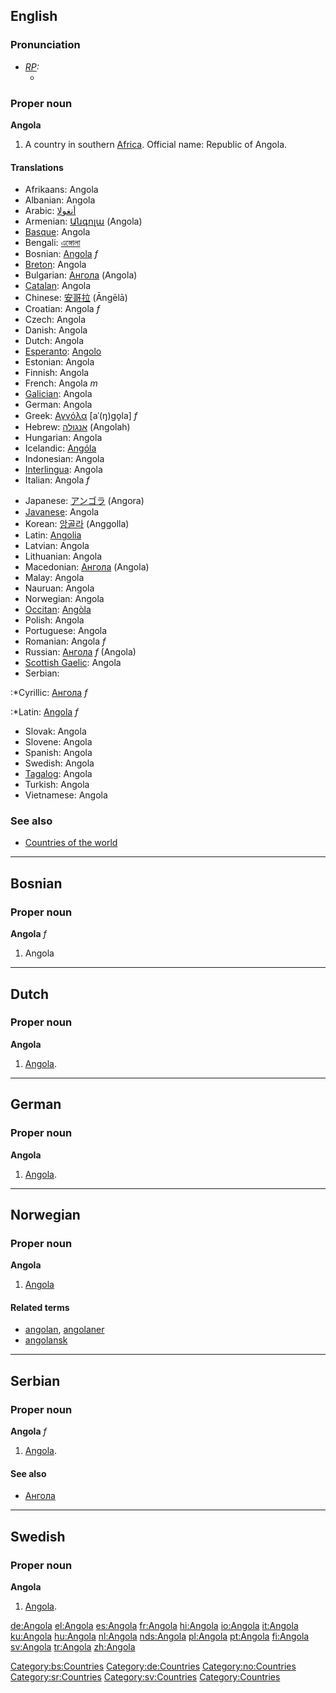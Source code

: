 ==English==

===Pronunciation===
* ''[[RP]]:''
** {{IPA|/æŋˈgəʊlə/}}

===Proper noun===
{{wikipedia}}
'''Angola'''
# A country in southern [[Africa]]. Official name: Republic of Angola.

====Translations====
{{top}}
*Afrikaans: Angola
*Albanian: Angola
*Arabic: [[أنغولا]]
*Armenian: [[Անգոլա]] (Angola)
*[[Basque]]: Angola
*Bengali: [[এঙ্গোলা]]
*Bosnian: [[Angola#Bosnian|Angola]] ''f''
*[[Breton]]: Angola
*Bulgarian: [[Ангола]] (Angola)
*[[Catalan]]: Angola
*Chinese: [[安哥拉]] (Āngēlā)
*Croatian: Angola ''f''
*Czech: Angola
*Danish: Angola
*Dutch: Angola
*[[Esperanto]]: [[Angolo]]
*Estonian: Angola
*Finnish: Angola
*French: Angola ''m''
*[[Galician]]: Angola
*German: Angola
*Greek: [[Αγγόλα]] [aˈ(ŋ)ɡo̞la] ''f''
*Hebrew: [[אנגולה]] (Angolah)
*Hungarian: Angola
*Icelandic: [[Angóla]]
*Indonesian: Angola
*[[Interlingua]]: Angola
*Italian: Angola ''f''
{{mid}}
*Japanese: [[アンゴラ]] (Angora)
*[[Javanese]]: Angola
*Korean: [[앙골라]] (Anggolla)
*Latin: [[Angolia]]
*Latvian: Angola
*Lithuanian: Angola
*Macedonian: [[Ангола]] (Angola)
*Malay: Angola
*Nauruan: Angola
*Norwegian: Angola
*[[Occitan]]: [[Angòla]]
*Polish: Angola
*Portuguese: Angola
*Romanian: Angola ''f''
*Russian: [[Ангола]] ''f'' (Angola)
*[[Scottish Gaelic]]: Angola
*Serbian:
:*Cyrillic: [[Ангола#Serbian|Ангола]] ''f''
:*Latin: [[Angola#Serbian|Angola]] ''f''
*Slovak: Angola
*Slovene: Angola
*Spanish: Angola
*Swedish: Angola
*[[Tagalog]]: Angola
*Turkish: Angola
*Vietnamese: Angola
{{bottom}}

===See also===
*[[Countries of the world]]

----
==Bosnian==
===Proper noun===
'''Angola''' ''f''
#Angola
[[Category:bs:Countries]]

----
==Dutch==
===Proper noun===
'''Angola'''
# [[#English|Angola]].

----
==German==
===Proper noun===
'''Angola'''
# [[#English|Angola]].

[[Category:de:Countries]]

----
==Norwegian==
===Proper noun===
[[Category:no:Countries]]
'''Angola'''
#[[#English|Angola]]

====Related terms====
*[[angolan]], [[angolaner]]
*[[angolansk]]

----
==Serbian==
===Proper noun===
'''Angola''' ''f''
# [[#English|Angola]].

====See also====
*[[Ангола]]

[[Category:sr:Countries]]

----
==Swedish==
===Proper noun===
'''Angola'''
# [[#English|Angola]].

[[Category:sv:Countries]]


[[Category:Countries]]

[[de:Angola]]
[[el:Angola]]
[[es:Angola]]
[[fr:Angola]]
[[hi:Angola]]
[[io:Angola]]
[[it:Angola]]
[[ku:Angola]]
[[hu:Angola]]
[[nl:Angola]]
[[nds:Angola]]
[[pl:Angola]]
[[pt:Angola]]
[[fi:Angola]]
[[sv:Angola]]
[[tr:Angola]]
[[zh:Angola]]